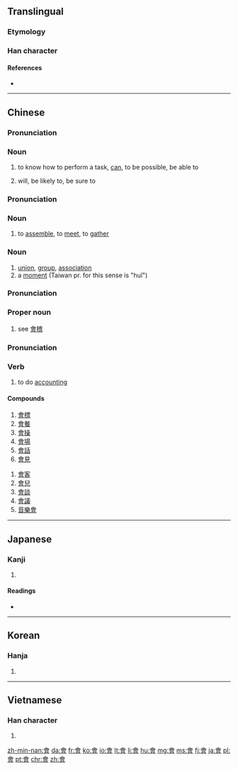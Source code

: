 {{also|曾|会}}
==Translingual==
{{stroke order|type=animate}}

===Etymology===
{{Han compound|亼|曾|ls=ic}}

===Han character===
{{Han char|rn=73|rad=曰|as=09|sn=13|four=8060<sub>6</sub>|canj=人一田日 (OMWA)}}

====References====
* {{Han ref|kx=0503.080|dkj=14306|dj=0878.090|hdz=21524.050|uh=6703|ud=26371|bh=B77C|bd=46972}}

----

==Chinese==
{{zh-hanzi-box|[[会]]|[[會]]}}

===Pronunciation===
{{zh-pron
|m=huì
|c=wui5
|h=pfs=voi
|mn=ē
|mc=y
|oc=y
|w=3ue
|ma=y
|cat=v
}}

===Noun===
{{zh-verb}}

# {{context|Beginning Mandarin|lang=zh|sort=hui4}} to know how to perform a task, [[can]], to be possible, be able to
#: {{zh-usex|昨天 我 沒有 會 著{zhe} 他。|I didn't see him yesterday.|link=yes}}
# will, be likely to, be sure to
#: {{zh-usex|他 會 在 家 嗎？|Is he likely to be at home?|link=yes}}

===Pronunciation===
{{zh-pron
|m=huì,huǐ
|c=wui6
|h=pfs=fi
|mn=hōe
|w=3hhue
|cat=v,n
}}

===Noun===
{{zh-verb}}

# {{context|Beginning Mandarin|lang=zh|sort=hui4}} to [[assemble]], to [[meet]], to [[gather]]
#: {{zh-usex|我 會 英語，不 會 日語。|I know English but don't know Japanese.|link=yes}}
#: {{zh-usex|他 還 會 兩 出 ^京戲。|He's able to sing a few airs of Beijing Opera.|link=yes}}

===Noun===
{{zh-noun|mw=[[個]]}}

# [[union]], [[group]], [[association]]
# a [[moment]] (Taiwan pr. for this sense is "huǐ")

===Pronunciation===
{{zh-pron
|m=Guì
|cat=pn
}}

===Proper noun===
{{zh-proper noun}}

# {{context|literary|lang=zh|sort=gui4}} see [[會稽]]
#: {{zh-usex|^會稽|Guiji Commandery|inline=y|link=y}}

===Pronunciation===
{{zh-pron
|m=kuài
|c=wui6,kui2
|cat=v
}}

===Verb===
{{zh-verb}}

# {{context|literary|lang=zh|sort=kuai4}} to do [[accounting]]
#: {{zh-usex|會{kuài}計|accountant, accountancy, accounting|inline=y|link=y}}
#: {{zh-usex|會{kuài}計師|accountant|inline=y|link=y}}

====Compounds====
{{der-top3}}
# [[會標]]
# [[會餐]]
# [[會操]]
# [[會場]]
# [[會話]]
# [[會見]]
{{der-mid3}}
# [[會客]]
# [[會兒]]
# [[會談]]
# [[會議]]
# [[音樂會]]
{{der-bottom}}

----

==Japanese==

===Kanji===
{{ja-kanji|grade=|rs=曰09}}

# {{defn|lang=ja|sort=曰09}}

====Readings====
* {{ja-readings|on=[[かい]] (kai), [[え]] (e)|kun=[[あう]] (au)}}

----

==Korean==

===Hanja===
{{ko-hanja|hangeul=[[회]], [[괴]]|eumhun=|rv=hoe, goe|mr=hoe, koe|y=hoy, koy}}

# {{defn|lang=ko|sort=曰09}}

----

==Vietnamese==

===Han character===
{{vi-hantu|[[hội]], [[cuối]], [[hụi]]|rs=曰09}}

# {{defn|lang=vi|sort=曰09}}

[[zh-min-nan:會]]
[[da:會]]
[[fr:會]]
[[ko:會]]
[[io:會]]
[[lt:會]]
[[li:會]]
[[hu:會]]
[[mg:會]]
[[ms:會]]
[[fj:會]]
[[ja:會]]
[[pl:會]]
[[pt:會]]
[[chr:會]]
[[zh:會]]